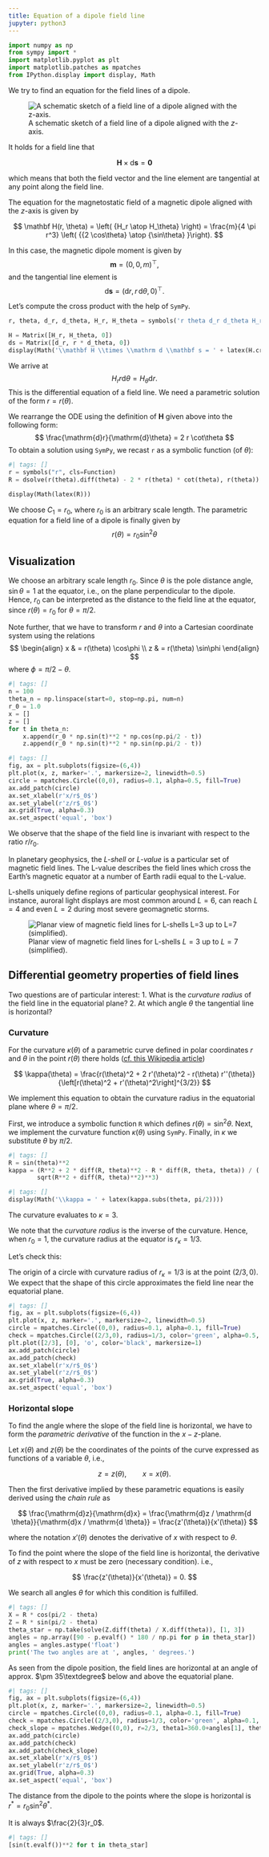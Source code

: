 ```yaml
---
title: Equation of a dipole field line
jupyter: python3
---
```


```python
import numpy as np
from sympy import *
import matplotlib.pyplot as plt
import matplotlib.patches as mpatches
from IPython.display import display, Math
```

We try to find an equation for the field lines of a dipole.

![A schematic sketch of a field line of a dipole aligned with the $z$-axis.](images/Feldlinie.excalidraw.svg){#fig-fieldline}

It holds for a field line that

$$
\mathbf{H} \times \mathrm{d} \mathbf{s} = \mathbf{0}
$$

which means that both the field vector and the line element are tangential at any point along the field line.

The equation for the magnetostatic field of a magnetic dipole aligned with the $z$-axis is given by

$$
\mathbf H(r, \theta) = 
\left( {H_r \atop H_\theta} \right) = 
\frac{m}{4 \pi r^3} 
\left(
{{2 \cos\theta} \atop {\sin\theta} }\right).
$$

In this case, the magnetic dipole moment is given by
$$
\mathbf{m} = (0, 0, m)^\top,
$$
and the tangential line element is
$$
\mathrm d \mathbf s = (\mathrm dr, r \, \mathrm d\theta, 0)^\top.
$$

Let's compute the cross product with the help of `SymPy`. 

```python
r, theta, d_r, d_theta, H_r, H_theta = symbols('r theta d_r d_theta H_r H_theta', real=True) 

H = Matrix([H_r, H_theta, 0])
ds = Matrix([d_r, r * d_theta, 0])
display(Math('\\mathbf H \\times \\mathrm d \\mathbf s = ' + latex(H.cross(ds)) + ' = \\mathbf 0'))
```

We arrive at
$$
H_r r \mathrm{d}\theta = H_\theta \mathrm{d} r.
$$
This is the differential equation of a field line. We need a parametric solution of the form $r = r(\theta)$.

We rearrange the ODE using the definition of $\mathbf H$ given above into the following form:
$$
\frac{\mathrm{d}r}{\mathrm{d}\theta} = 2 r \cot\theta
$$
To obtain a solution using `SymPy`, we recast `r` as a symbolic function (of $\theta$):

```python
#| tags: []
r = symbols("r", cls=Function)
R = dsolve(r(theta).diff(theta) - 2 * r(theta) * cot(theta), r(theta))

display(Math(latex(R)))
```

We choose $C_1=r_0$, where $r_0$ is an arbitrary scale length. The parametric equation for a field line of a dipole is finally given by
$$
r(\theta) = r_0 \sin^2 \theta
$$

## Visualization

We choose an arbitrary scale length $r_0$. Since $\theta$ is the pole distance angle, $\sin\theta=1$ at the equator, i.e., on the plane perpendicular to the dipole. Hence, $r_0$ can be interpreted as the distance to the field line at the equator, since $r(\theta) = r_0$ for $\theta=\pi/2$.

Note further, that we have to transform $r$ and $\theta$ into a Cartesian coordinate system using the relations
$$
\begin{align}
x & = r(\theta) \cos\phi \\
z & = r(\theta) \sin\phi
\end{align}
$$
where $\phi = \pi/2 - \theta$.

```python
#| tags: []
n = 100
theta_n = np.linspace(start=0, stop=np.pi, num=n)
r_0 = 1.0
x = []
z = []
for t in theta_n:
    x.append(r_0 * np.sin(t)**2 * np.cos(np.pi/2 - t))
    z.append(r_0 * np.sin(t)**2 * np.sin(np.pi/2 - t))
```

```python
#| tags: []
fig, ax = plt.subplots(figsize=(6,4))
plt.plot(x, z, marker='.', markersize=2, linewidth=0.5)
circle = mpatches.Circle((0,0), radius=0.1, alpha=0.5, fill=True)
ax.add_patch(circle)
ax.set_xlabel(r'x/r$_0$')
ax.set_ylabel(r'z/r$_0$')
ax.grid(True, alpha=0.3)
ax.set_aspect('equal', 'box')
```

We observe that the shape of the field line is invariant with respect to the ratio $r/r_0$.

In planetary geophysics, the _L-shell_ or _L-value_ is a particular set of magnetic field lines.
The L-value describes the field lines which cross the Earth's magnetic equator at a number of Earth radii equal to the L-value.

L-shells uniquely define regions of particular geophysical interest. 
For instance, auroral light displays are most common around $L=6$, can reach $L=4$ and even $L=2$ during most severe geomagnetic storms.

![Planar view of magnetic field lines for L-shells $L=3$ up to $L=7$ (simplified).](images/3dearth.png){#fig-fieldlinesearth}

## Differential geometry properties of field lines

Two questions are of particular interest:
1. What is the _curvature radius_ of the field line in the equatorial plane?
2. At which angle $\theta$ the tangential line is horizontal?

### Curvature
For the curvature $\kappa(\theta)$ of a parametric curve defined in polar coordinates $r$ and $\theta$ in the point $r(\theta)$ there holds ([cf. this Wikipedia article](https://en.wikipedia.org/wiki/Curvature))

$$
\kappa(\theta) = \frac{r(\theta)^2 + 2 r'(\theta)^2 - r(\theta) r''(\theta)}
{\left[r(\theta)^2 + r'(\theta)^2\right]^{3/2}}
$$

We implement this equation to obtain the curvature radius in the equatorial plane where $\theta=\pi/2$.

First, we introduce a symbolic function `R` which defines $r(\theta) = \sin^2\theta$.
Next, we implement the curvature function $\kappa(\theta)$ using `SymPy`.
Finally, in $\kappa$ we substitute $\theta$ by $\pi/2$.

```python
#| tags: []
R = sin(theta)**2
kappa = (R**2 + 2 * diff(R, theta)**2 - R * diff(R, theta, theta)) / (
        sqrt(R**2 + diff(R, theta)**2)**3)
```

```python
#| tags: []
display(Math('\\kappa = ' + latex(kappa.subs(theta, pi/2))))
```

The curvature evaluates to $\kappa=3$.

We note that the _curvature radius_ is the inverse of the curvature.
Hence, when $r_0 = 1$, the curvature radius at the equator is $r_\kappa = 1/3$.

Let's check this:

The origin of a circle with curvature radius of $r_\kappa=1/3$ is at the point $(2/3, 0)$.
We expect that the shape of this circle approximates the field line near the equatorial plane.

```python
#| tags: []
fig, ax = plt.subplots(figsize=(6,4))
plt.plot(x, z, marker='.', markersize=2, linewidth=0.5)
circle = mpatches.Circle((0,0), radius=0.1, alpha=0.1, fill=True)
check = mpatches.Circle((2/3,0), radius=1/3, color='green', alpha=0.5, fill=True)
plt.plot([2/3], [0], 'o', color='black', markersize=1)
ax.add_patch(circle)
ax.add_patch(check)
ax.set_xlabel(r'x/r$_0$')
ax.set_ylabel(r'z/r$_0$')
ax.grid(True, alpha=0.3)
ax.set_aspect('equal', 'box')
```

### Horizontal slope

To find the angle where the slope of the field line is horizontal, we have to form the _parametric derivative_ of the function in the $x-z$-plane.

Let $x(\theta)$ and $z(\theta)$ be the coordinates of the points of the curve expressed as functions of a variable $\theta$, i.e.,

$$
z = z(\theta), \qquad x = x(\theta). 
$$

Then the first derivative implied by these parametric equations is easily derived using the _chain rule_ as

$$
\frac{\mathrm{d}z}{\mathrm{d}x} = \frac{\mathrm{d}z / \mathrm{d \theta}}{\mathrm{d}x / \mathrm{d \theta}} = \frac{z'(\theta)}{x'(\theta)}
$$

where the notation $x'(\theta)$ denotes the derivative of $x$ with respect to $\theta$.

To find the point where the slope of the field line is horizontal, the derivative of $z$ with respect to $x$ must be zero (necessary condition). i.e.,

$$
\frac{z'(\theta)}{x'(\theta)} = 0.
$$

We search all angles $\theta$ for which this condition is fulfilled. 

```python
#| tags: []
X = R * cos(pi/2 - theta)
Z = R * sin(pi/2 - theta)
theta_star = np.take(solve(Z.diff(theta) / X.diff(theta)), [1, 3])
angles = np.array([90 - p.evalf() * 180 / np.pi for p in theta_star])
angles = angles.astype('float')
print('The two angles are at ', angles, ' degrees.')
```

As seen from the dipole position, the field lines are horizontal at an angle of approx. $\pm 35\textdegree$ below and above the equatorial plane.

```python
#| tags: []
fig, ax = plt.subplots(figsize=(6,4))
plt.plot(x, z, marker='.', markersize=2, linewidth=0.5)
circle = mpatches.Circle((0,0), radius=0.1, alpha=0.1, fill=True)
check = mpatches.Circle((2/3,0), radius=1/3, color='green', alpha=0.1, fill=True)
check_slope = mpatches.Wedge((0,0), r=2/3, theta1=360.0+angles[1], theta2=angles[0], color='red', alpha=0.5)
ax.add_patch(circle)
ax.add_patch(check)
ax.add_patch(check_slope)
ax.set_xlabel(r'x/r$_0$')
ax.set_ylabel(r'z/r$_0$')
ax.grid(True, alpha=0.3)
ax.set_aspect('equal', 'box')
```

The distance from the dipole to the points where the slope is horizontal is $r^* = r_0 \sin^2 \theta^*$.

It is always $\frac{2}{3}r_0$.

```python
#| tags: []
[sin(t.evalf())**2 for t in theta_star]
```

